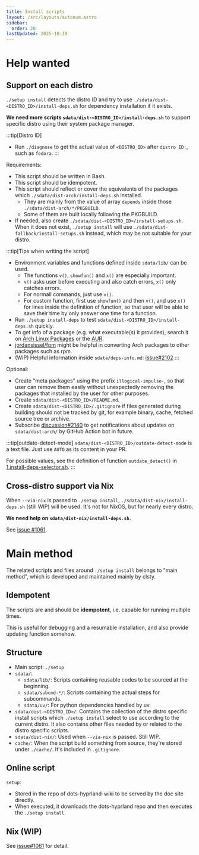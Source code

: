 ```yaml
---
title: Install scripts
layout: /src/layouts/autonum.astro
sidebar:
  order: 20
lastUpdated: 2025-10-19
---
```

# Help wanted
## Support on each distro
`./setup install` detects the distro ID and try to use `./sdata/dist-<DISTRO_ID>/install-deps.sh` for dependency installation if it exists.

**We need more scripts `sdata/dist-<DISTRO_ID>/install-deps.sh`** to support specific distro using their system package manager.

:::tip[Distro ID]
- Run `./diagnose` to get the actual value of `<DISTRO_ID>` after `distro ID:`, such as `fedora`.
:::

Requirements:
- This script should be written in Bash.
- This script should be idempotent.
- This script should reflect or cover the equivalents of the packages which `./sdata/dist-arch/install-deps.sh` installed.
  - They are mainly from the value of array `depends` inside those `./sdata/dist-arch/*/PKGBUILD`.
  - Some of them are built locally following the PKGBUILD.
- If needed, also create `./sdata/dist-<DISTRO_ID>/install-setups.sh`. When it does not exist, `./setup install` will use `./sdata/dist-fallback/install-setups.sh` instead, which may be not suitable for your distro.

:::tip[Tips when writing the script]
- Environment variables and functions defined inside `sdata/lib/` can be used.
  - The functions `v()`, `showfun()` and `x()` are especially important.
  - `v()` asks user before executing and also catch errors, `x()` only catches errors.
  - For normall commands, just use `v()`.
  - For custom function, first use `showfun()` and then `v()`, and use `x()` for lines inside the definition of function, so that user will be able to save their time by only answer one time for a function.
- Run `./setup install-deps` to test `sdata/dist-<DISTRO_ID>/install-deps.sh` quickly.
- To get info of a package (e.g. what executable(s) it provides), search it on [Arch Linux Packages](https://archlinux.org/packages) or the [AUR](https://aur.archlinux.org/packages).
- [jordansissel/fpm](https://github.com/jordansissel/fpm) might be helpful in converting Arch packages to other packages such as rpm.
- (WIP) Helpful information inside `sdata/deps-info.md`: [issue#2102](https://github.com/end-4/dots-hyprland/issues/2102)
:::

Optional:
- Create "meta packages" using the prefix `illogical-impulse-`, so that user can remove them easily without unexpectedly removing the packages that installed by the user for other purposes.
- Create `sdata/dist-<DISTRO_ID>/README.md`.
- Create `sdata/dist-<DISTRO_ID>/.gitignore` if files generated during building should not be tracked by git, for example binary, cache, fetched source tree or archive.
- Subscribe [discussion#2140](https://github.com/end-4/dots-hyprland/discussions/2140) to get notifications about updates on `sdata/dist-arch/` by GitHub Action bot in future.

:::tip[outdate-detect-mode]
`sdata/dist-<DISTRO_ID>/outdate-detect-mode` is a text file. Just use `AUTO` as its content in your PR.

For possible values, see the definition of function `outdate_detect()` in [1.install-deps-selector.sh](https://github.com/end-4/dots-hyprland/blob/main/sdata/step/1.install-deps-selector.sh).
:::

## Cross-distro support via Nix
When `--via-nix` is passed to `./setup install`, `./sdata/dist-nix/install-deps.sh` (still WIP) will be used. It's not for NixOS, but for nearly every distro.

**We need help on `sdata/dist-nix/install-deps.sh`.**

See [issue #1061](https://github.com/end-4/dots-hyprland/issues/1061).


# Main method
The related scripts and files around `./setup install` belongs to "main method", which is developed and maintained mainly by clsty.
## Idempotent
The scripts are and should be **idempotent**, i.e. capable for running multiple times.

This is useful for debugging and a resumable installation, and also provide updating function somehow.
## Structure
- Main script: `./setup`
- `sdata/`: 
  - `sdata/lib/`: Scripts containing reusable codes to be sourced at the beginning.
  - `sdata/subcmd-*/`: Scripts containing the actual steps for subcommands.
  - `sdata/uv/`: For python dependencies handled by uv.
- `sdata/dist-<DISTRO_ID>/`: Contains the collection of the distro specific install scripts which `./setup install` select to use according to the current distro. It also contains other files needed by or related to the distro specific scripts.
- `sdata/dist-nix/`: Used when `--via-nix` is passed. Still WIP.
- `cache/`: When the script build something from source, they're stored under `./cache/`. It's included in `.gitignore`.

## Online script
`setup`:
- Stored in the repo of dots-hyprland-wiki to be served by the doc site directly.
- When executed, it downloads the dots-hyprland repo and then executes the `./setup install`.

## Nix (WIP)
See [issue#1061](https://github.com/end-4/dots-hyprland/issues/1061) for detail.
